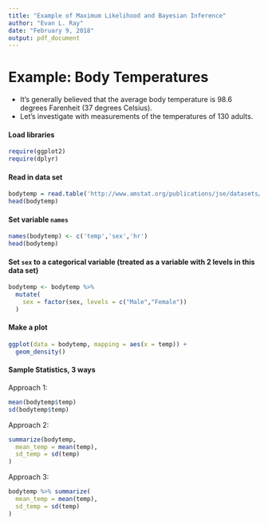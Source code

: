 ```yaml
---
title: "Example of Maximum Likelihood and Bayesian Inference"
author: "Evan L. Ray"
date: "February 9, 2018"
output: pdf_document
---
```


# Example: Body Temperatures

* It's generally believed that the average body temperature is 98.6 degrees Farenheit (37 degrees Celsius).
* Let's investigate with measurements of the temperatures of 130 adults.

#### Load libraries

```r
require(ggplot2)
require(dplyr)
```


#### Read in data set

```r
bodytemp = read.table('http://www.amstat.org/publications/jse/datasets/normtemp.dat.txt')
head(bodytemp)
```

#### Set variable `names`

```r
names(bodytemp) <- c('temp','sex','hr')
head(bodytemp)
```

#### Set `sex` to a categorical variable (treated as a variable with 2 levels in this data set)

```r
bodytemp <- bodytemp %>%
  mutate(
    sex = factor(sex, levels = c("Male","Female"))
  )
```

#### Make a plot

```r
ggplot(data = bodytemp, mapping = aes(x = temp)) +
  geom_density()
```


#### Sample Statistics, 3 ways

Approach 1:

```r
mean(bodytemp$temp)
sd(bodytemp$temp)
```

\vspace{0.5cm}

Approach 2:

```r
summarize(bodytemp,
  mean_temp = mean(temp),
  sd_temp = sd(temp)
)
```

\vspace{0.5cm}

Approach 3:

```r
bodytemp %>% summarize(
  mean_temp = mean(temp),
  sd_temp = sd(temp)
)
```

